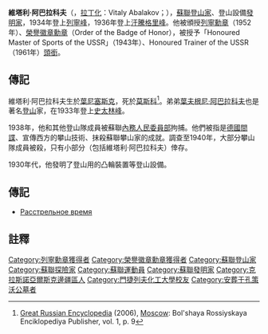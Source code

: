 {{noteTA
|1=zh-cn:斯大林; zh-hk:史太林; zh-tw:史達林
}}
'''維塔利·阿巴拉科夫'''（{{lang-ru|'''Вита́лий Абалаков'''}}，[[俄文拉丁化|拉丁化]]：Vitaly Abalakov；{{bd|1906年|1月13日|1986年|5月26日|catIdx=Абалаков}}），[[蘇聯|蘇聯]][[登山家|登山家]]、登山設備[[發明家|發明家]]，1934年登上[[列寧峰|列寧峰]]，1936年登上[[汗騰格里峰|汗騰格里峰]]。他被頒授[[列寧勳章|列寧勳章]]（1952年）、[[榮譽徽章勳章|榮譽徽章勳章]]（Order of the Badge of Honor），被授予「Honoured Master of Sports of the USSR」（1943年）、Honoured Trainer of the USSR（1961年）[[頭銜|頭銜]]。

== 傳記 ==
維塔利·阿巴拉科夫生於[[葉尼塞斯克|葉尼塞斯克]]，死於[[莫斯科|莫斯科]]<ref name="GRE">[[Great_Russian_Encyclopedia|Great Russian Encyclopedia]] (2006), [[Moscow|Moscow]]: Bol'shaya Rossiyskaya Enciklopediya Publisher, vol. 1, p. 9</ref>。弟弟[[葉夫根尼·阿巴拉科夫|葉夫根尼·阿巴拉科夫]]也是著名[[登山|登山]]家，在1933年登上[[史太林峰|史太林峰]]。

1938年，他和其他登山隊成員被蘇聯[[內務人民委員部|內務人民委員部]]拘捕。他們被指是[[德國|德國]][[間諜|間諜]]、宣傳西方的攀山技術、抹殺蘇聯攀山家的成就。調查至1940年，大部分攀山隊成員被殺，只有小部分（包括維塔利·阿巴拉科夫）倖存。

1930年代，他發明了登山用的凸輪裝置等登山設備。

== 傳記 ==
* {{ru}}[https://web.archive.org/web/20060928223724/http://www.risk.ru/rus/mount/museum/pustovalov/index.html Расстрельное время]

== 註釋 ==
{{reflist}}

{{Authority control}}
{{DEFAULTSORT:Abalakoв}}
[[Category:列寧勳章獲得者|Category:列寧勳章獲得者]]
[[Category:榮譽徽章勳章獲得者|Category:榮譽徽章勳章獲得者]]
[[Category:蘇聯登山家|Category:蘇聯登山家]]
[[Category:蘇聯探險家|Category:蘇聯探險家]]
[[Category:蘇聯運動員|Category:蘇聯運動員]]
[[Category:蘇聯發明家|Category:蘇聯發明家]]
[[Category:克拉斯諾亞爾斯克邊疆區人|Category:克拉斯諾亞爾斯克邊疆區人]]
[[Category:門捷列夫化工大學校友|Category:門捷列夫化工大學校友]]
[[Category:安葬于孔策沃公墓者|Category:安葬于孔策沃公墓者]]